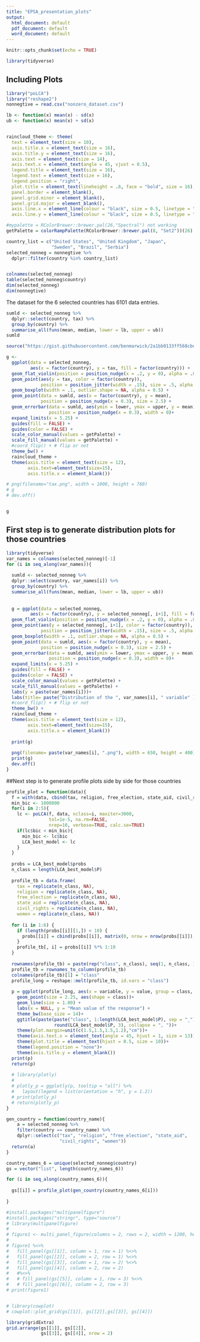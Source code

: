 ```yaml
---
title: "EPSA_presentation_plots"
output:
  html_document: default
  pdf_document: default
  word_document: default
---
```


```r
knitr::opts_chunk$set(echo = TRUE)
```


```r
library(tidyverse)
```

## Including Plots


```r
library("poLCA")
library("reshape2")
nonnegtive = read.csv("nonzero_dataset.csv")

lb <- function(x) mean(x) - sd(x)
ub <- function(x) mean(x) + sd(x)


raincloud_theme <- theme(
  text = element_text(size = 10),
  axis.title.x = element_text(size = 16),
  axis.title.y = element_text(size = 16),
  axis.text = element_text(size = 14),
  axis.text.x = element_text(angle = 45, vjust = 0.5),
  legend.title = element_text(size = 16),
  legend.text = element_text(size = 16),
  legend.position = "right",
  plot.title = element_text(lineheight = .8, face = "bold", size = 16),
  panel.border = element_blank(),
  panel.grid.minor = element_blank(),
  panel.grid.major = element_blank(),
  axis.line.x = element_line(colour = "black", size = 0.5, linetype = "solid"),
  axis.line.y = element_line(colour = "black", size = 0.5, linetype = "solid"))

#mypalette = RColorBrewer::brewer.pal(26,"Spectral") not working
getPalette = colorRampPalette(RColorBrewer::brewer.pal(8, "Set2"))(26)

```

```r
country_list = c("United States", "United Kingdom", "Japan", 
                 "Sweden", "Brazil", "Serbia")
selected_nonneg = nonnegtive %>%
  dplyr::filter(country %in% country_list)


colnames(selected_nonneg)
table(selected_nonneg$country)
dim(selected_nonneg)
dim(nonnegtive)
```

The dataset for the 6 selected countries has 6101 data entries.

```r
sumld <- selected_nonneg %>% 
  dplyr::select(country, tax) %>% 
  group_by(country) %>% 
  summarise_all(funs(mean, median, lower = lb, upper = ub))
sumld
```



```r

source("https://gist.githubusercontent.com/benmarwick/2a1bb0133ff568cbe28d/raw/fb53bd97121f7f9ce947837ef1a4c65a73bffb3f/geom_flat_violin.R")

g <- 
  ggplot(data = selected_nonneg, 
         aes(x = factor(country), y = tax, fill = factor(country))) +
  geom_flat_violin(position = position_nudge(x = .2, y = 0), alpha = .8) +
  geom_point(aes(y = tax, color = factor(country)), 
             position = position_jitter(width = .15), size = .5, alpha = 0.8) +
  geom_boxplot(width = .1, outlier.shape = NA, alpha = 0.5) +
  geom_point(data = sumld, aes(x = factor(country), y = mean), 
             position = position_nudge(x = 0.3), size = 2.5) +
  geom_errorbar(data = sumld, aes(ymin = lower, ymax = upper, y = mean), 
                position = position_nudge(x = 0.3), width = 0)+
  expand_limits(x = 5.25) +
  guides(fill = FALSE) +
  guides(color = FALSE) +
  scale_color_manual(values = getPalette) +
  scale_fill_manual(values = getPalette) +
  #coord_flip() + # flip or not
  theme_bw() +
  raincloud_theme +
  theme(axis.title = element_text(size = 12),
        axis.text=element_text(size=15),
        axis.title.x = element_blank())

# png(filename="tax.png", width = 1000, height = 760)
# g
# dev.off()


g
```

## First step is to generate distribution plots for those countries

```r
library(tidyverse)
var_names = colnames(selected_nonneg)[-1]
for (i in seq_along(var_names)){
  
  sumld <- selected_nonneg %>% 
  dplyr::select(country, var_names[i]) %>% 
  group_by(country) %>% 
  summarise_all(funs(mean, median, lower = lb, upper = ub))
  
  
  g = ggplot(data = selected_nonneg, 
         aes(x = factor(country), y = selected_nonneg[, i+1], fill = factor(country))) +
  geom_flat_violin(position = position_nudge(x = .2, y = 0), alpha = .8) +
  geom_point(aes(y = selected_nonneg[, i+1], color = factor(country)), 
             position = position_jitter(width = .15), size = .5, alpha = 0.8) +
  geom_boxplot(width = .1, outlier.shape = NA, alpha = 0.5) +
  geom_point(data = sumld, aes(x = factor(country), y = mean), 
             position = position_nudge(x = 0.3), size = 2.5) +
  geom_errorbar(data = sumld, aes(ymin = lower, ymax = upper, y = mean), 
                position = position_nudge(x = 0.3), width = 0)+
  expand_limits(x = 5.25) +
  guides(fill = FALSE) +
  guides(color = FALSE) +
  scale_color_manual(values = getPalette) +
  scale_fill_manual(values = getPalette) +
  labs(y = paste(var_names[i]))+
  labs(title= paste("Distribution of the ", var_names[i], " variable" ))+
  #coord_flip() + # flip or not
  theme_bw() +
  raincloud_theme +
  theme(axis.title = element_text(size = 12),
        axis.text=element_text(size=15),
        axis.title.x = element_blank())
  
  print(g)
  
  png(filename= paste(var_names[i], ".png"), width = 650, height = 400)
  print(g)
  dev.off()
}


```

##Next step is to generate profile plots side by side for those countries

```r

profile_plot = function(data){
  f = with(data, cbind(tax, religion, free_election, state_aid, civil_rights, women)~1) 
  min_bic <- 1000000
  for(i in 2:5){
    lc <- poLCA(f, data, nclass=i, maxiter=3000, 
                tol=1e-5, na.rm=FALSE,  
                nrep=10, verbose=TRUE, calc.se=TRUE)
    if(lc$bic < min_bic){
      min_bic <- lc$bic
      LCA_best_model <- lc
    }
  }    	
  
  probs = LCA_best_model$probs
  n_class = length(LCA_best_model$P)
  
  profile_tb = data.frame(
    tax = replicate(n_class, NA),
    religion = replicate(n_class, NA),
    free_election = replicate(n_class, NA),
    state_aid = replicate(n_class, NA),
    civil_rights = replicate(n_class, NA),
    women = replicate(n_class, NA))
  
  for (i in 1:6) {
    if (length(probs[[i]][1,]) < 10) {
      probs[[i]] = cbind(probs[[i]], matrix(0, nrow = nrow(probs[[i]]), ncol = 10 - ncol(probs[[i]]))) 
    } 
    profile_tb[, i] = probs[[i]] %*% 1:10
  }
  
  rownames(profile_tb) = paste(rep("class", n_class), seq(1, n_class, 1), sep = "_")
  profile_tb = rownames_to_column(profile_tb)
  colnames(profile_tb)[1] = "class"
  profile_long = reshape::melt(profile_tb, id.vars = "class")
  
  p = ggplot(profile_long, aes(x = variable, y = value, group = class, color = class)) +
    geom_point(size = 2.25, aes(shape = class))+
    geom_line(size = 1.00) +
    labs(x = NULL, y = "Mean value of the response") +
    theme_bw(base_size = 14)+
    ggtitle(paste(paste("class", 1:length(LCA_best_model$P), sep = "_"),  
                  round(LCA_best_model$P, 3), collapse = ", "))+
    theme(plot.margin=unit(c(1.5,1.5,1.5,1.2),"cm"))+
    theme(axis.text.x = element_text(angle = 45, hjust = 1, size = 13))+
    theme(plot.title = element_text(hjust = 0.5, size = 10))+
    theme(legend.position = "none")+
    theme(axis.title.y = element_blank())
  print(p)
  return(p)
  
  # library(plotly)
  # 
  # plotly_p = ggplotly(p, tooltip = "all") %>%
  #   layout(legend = list(orientation = "h", y = 1.2))
  # print(plotly_p)
  # return(plotly_p)
}

gen_country = function(country_name){
    a = selected_nonneg %>%
    filter(country == country_name) %>%
    dplyr::select(c("tax", "religion", "free_election", "state_aid",
                    "civil_rights", "women"))
  return(a)
}
```

```r
country_names_6 = unique(selected_nonneg$country)
gs = vector("list", length(country_names_6))

for (i in seq_along(country_names_6)){
  
  gs[[i]] = profile_plot(gen_country(country_names_6[i]))
  
}

```
```r
#install.packages("multipanelfigure")
#install.packages("stringr", type="source")
# library(multipanelfigure)
# 
# figure1 <- multi_panel_figure(columns = 2, rows = 2, width = 1200, height = 1200, panel_label_type = "none")
# 
# figure1 %<>%
#   fill_panel(gs[[1]], column = 1, row = 1) %<>%
#   fill_panel(gs[[2]], column = 2, row = 1) %<>%
#   fill_panel(gs[[3]], column = 1, row = 2) %<>%
#   fill_panel(gs[[4]], column = 2, row = 2) 
#   #%<>%
#   # fill_panel(gs[[5]], column = 1, row = 3) %<>%
#   # fill_panel(gs[[6]], column = 2, row = 3)
# print(figure1)


# library(cowplot)
# cowplot::plot_grid(gs[[1]], gs[[2]],gs[[3]], gs[[4]])

library(gridExtra)
grid.arrange(gs[[1]], gs[[2]],
             gs[[3]], gs[[4]], nrow = 2)


```

